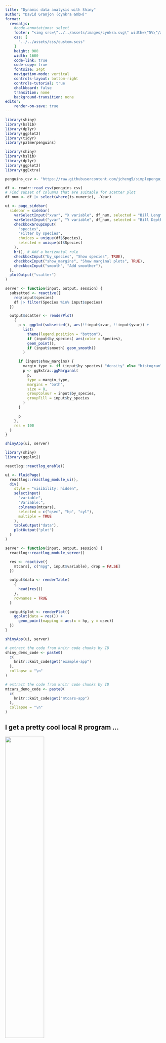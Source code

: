 ```yaml
---
title: "Dynamic data analysis with Shiny"
author: "David Granjon (cynkra GmbH)"
format: 
  revealjs:
    #code-annotations: select
    footer: "<img src=\"../../assets/images/cynkra.svg\" width=\"5%\"/>"
    css: [
      "../../assets/css/custom.scss"
    ]
    height: 900
    width: 1600
    code-link: true
    code-copy: true
    fontsize: 24pt
    navigation-mode: vertical
    controls-layout: bottom-right
    controls-tutorial: true
    chalkboard: false
    transition: none
    background-transition: none
editor:
    render-on-save: true
---
```


```r
library(shiny)
library(bslib)
library(dplyr)
library(ggplot2)
library(tidyr)
library(palmerpenguins)
```

```r
library(shiny)
library(bslib)
library(dplyr)
library(ggplot2)
library(ggExtra)

penguins_csv <- "https://raw.githubusercontent.com/jcheng5/simplepenguins.R/main/penguins.csv"

df <- readr::read_csv(penguins_csv)
# Find subset of columns that are suitable for scatter plot
df_num <- df |> select(where(is.numeric), -Year)

ui <- page_sidebar(
  sidebar = sidebar(
    varSelectInput("xvar", "X variable", df_num, selected = "Bill Length (mm)"),
    varSelectInput("yvar", "Y variable", df_num, selected = "Bill Depth (mm)"),
    checkboxGroupInput(
      "species",
      "Filter by species",
      choices = unique(df$Species),
      selected = unique(df$Species)
    ),
    hr(), # Add a horizontal rule
    checkboxInput("by_species", "Show species", TRUE),
    checkboxInput("show_margins", "Show marginal plots", TRUE),
    checkboxInput("smooth", "Add smoother"),
  ),
  plotOutput("scatter")
)

server <- function(input, output, session) {
  subsetted <- reactive({
    req(input$species)
    df |> filter(Species %in% input$species)
  })

  output$scatter <- renderPlot(
    {
      p <- ggplot(subsetted(), aes(!!input$xvar, !!input$yvar)) +
        list(
          theme(legend.position = "bottom"),
          if (input$by_species) aes(color = Species),
          geom_point(),
          if (input$smooth) geom_smooth()
        )

      if (input$show_margins) {
        margin_type <- if (input$by_species) "density" else "histogram"
        p <- ggExtra::ggMarginal(
          p,
          type = margin_type,
          margins = "both",
          size = 8,
          groupColour = input$by_species,
          groupFill = input$by_species
        )
      }

      p
    },
    res = 100
  )
}

shinyApp(ui, server)
```

```r
library(shiny)
library(ggplot2)

reactlog::reactlog_enable()

ui <- fluidPage(
  reactlog::reactlog_module_ui(),
  div(
    style = "visibility: hidden",
    selectInput(
      "variable",
      "Variable:",
      colnames(mtcars),
      selected = c("qsec", "hp", "cyl"),
      multiple = TRUE
    ),
    tableOutput("data"),
    plotOutput("plot")
  )
)

server <- function(input, output, session) {
  reactlog::reactlog_module_server()

  res <- reactive({
    mtcars[, c("mpg", input$variable), drop = FALSE]
  })

  output$data <- renderTable(
    {
      head(res())
    },
    rownames = TRUE
  )

  output$plot <- renderPlot({
    ggplot(data = res()) +
      geom_point(mapping = aes(x = hp, y = qsec))
  })
}

shinyApp(ui, server)
```

```r
# extract the code from knitr code chunks by ID
shiny_demo_code <- paste0(
  c(
    knitr::knit_code$get("example-app")
  ),
  collapse = "\n"
)
```

```r
# extract the code from knitr code chunks by ID
mtcars_demo_code <- paste0(
  c(
    knitr::knit_code$get("mtcars-app")
  ),
  collapse = "\n"
)
```

## I get a pretty cool local R program ...

![](../../assets/images/1_shiny/sad.svg){width="50%" fig-align="center"}

... But nobody can use it.

## But wait ... web applications exist for a long time.

![](../../assets/images/1_shiny/hard.svg){fig-align="center"}

-   Sure, you just need to convert R to web languages (HTML, CSS, JS).

## Isn't there an easier way for R developers?

![](../../assets/images/1_shiny/surprise.svg){fig-align="center"}

## Welcome Shiny?

::::: columns
::: column
![](../../assets/images/1_shiny/shiny.svg){width="50%" fig-align="center"}
:::

::: column
-   Make web development **accessible** to R people.
-   Unleash programs **interactivity**.
-   **Point and click** data Science.
:::
:::::

## How does a Shiny app looks?

```r
knitr::include_url(
  roxy.shinylive::create_shinylive_url(shiny_demo_code, header = FALSE),
  height = "800px"
)
```

## Is the code complex?

```r
knitr::include_url(
  roxy.shinylive::create_shinylive_url(shiny_demo_code, mode = "editor"),
  height = "800px"
)
```

## Anatomy of a Shiny app

![](../../assets/images/1_shiny/anatomy.png){fig-align="center"}

## UI: shiny is able to produce HTML from R!

```r
shiny::selectInput("select", "Select", colnames(mtcars))
```

<br/>

```r
cat(as.character(shiny::selectInput("select", "Select", colnames(mtcars))))
```

You don't need to write any HTML, CSS and JS (but you could 😈...)

## Initialize interactivity with inputs

![](../../assets/images/1_shiny/inputs.png){fig-align="center"} 

::: {.incremental}

-   UI: create elements with an **unique** `inputId`, `variable`.
-   Server: recover its value within `input[["variable"]]` or `input$variable`.
-   `input` is **read only**.

:::

## Render output elements

![](../../assets/images/1_shiny/outputs.png){fig-align="center"}

::: incremental
-   Use a suitable **renderer**: `renderTable`, `renderPlot`, ...
-   Assign unique **outputId**: `data`.
-   Recover output on the UI (IDs must match!): `tableOutput`, `plotOutput`, ...
-   `output` is **readonly**.
:::

## Intermediate results with reactive expressions

![](../../assets/images/1_shiny/reactive.png){fig-align="center"}

::: incremental
-   **Return** values.
-   Take **dependencies** on anything **reactive** inside (input, other reactives).
-   Evaluate with `()`.
-   No side effects! (write.csv, ...).
-   **Lazy** and **cached**: don't run if not used, only recompute when needed.
:::

## Overview of the reactive graph

![](../../assets/images/1_shiny/reactive-graph.png){fig-align="center"}

## Reactive graph example

```r
knitr::include_url(
  roxy.shinylive::create_shinylive_url(mtcars_demo_code, header = FALSE),
  height = "800px"
)
```

::: notes
Speaker notes go here.
:::

## Your turn

![](../../assets/images/1_shiny/practice.svg){width="50%" fig-align="center"}

## Exercise 1: adjustement of logistic model (1/2)

We consider the __logistic model__ (Verhulst) used to describe __population growth__.

$$
\frac{dN}{dt} = rN \left( 1 - \frac{N}{K} \right).
$$
whose solution is given by:

$$
N(t) = \frac{K}{1 + \left(\frac{K - N_0}{N_0}\right) e^{-rt}}.
$$
Where:

- `N(t)` is the population size at time `t`.
- `K` is the carrying capacity.
- `r` is the intrinsic growth rate.
- $N_0$ is the initial population size at time `t=0`.

## Exercise 1 (2/2)

We define the following __objective__ function, $y_i$ being the __observed data__ and $f(x_i, \beta)$ the __model predictions__ given a set of parameters $\beta$:

$$
S(\beta) = \sum_{i=1}^{n} (y_i - f(x_i, \beta))^2.
$$
We want to minimize this (\hat{\beta} represents the best __parameters estimate__):

$$
\hat{\beta} = \arg \min_{\beta} S(\beta) =\arg \min_{\beta} \sum_{i=1}^{n} (y_i - f(x_i, \beta))^2.
$$

Browse to <TBD> and complete all the exercise 1 tasks.

## Homework: going further

You can apply the same principle to the following article: https://www.jstatsoft.org/v66/i05/ about doing non linear regression with `nlstools`.

## Discover shiny components

https://shiny.posit.co/r/components/

![](../../assets/images/1_shiny/components.svg){width="50%" fig-align="center"}

## Improve your application layout

https://shiny.posit.co/r/layouts/

![](../../assets/images/1_shiny/layout.svg){width="50%" fig-align="center"}

## Exercise 2: k-means clustering on the palmerpenguins dataset

Browse to <TBD> and complete all the exercise 2 tasks.

```r
x_var <- "bill_length_mm"
y_var <- "bill_depth_mm"
num_clusters <- 3

# Clean data by removing NA values
penguins_clean <- penguins %>%
  drop_na(!!sym(x_var), !!sym(y_var))

# Perform k-means clustering
data_for_clustering <- penguins_clean %>%
  select(!!sym(x_var), !!sym(y_var))

kmeans_model <- kmeans(data_for_clustering, centers = num_clusters)

# Add clusters to dataset
clustered_data <- penguins_clean %>%
  mutate(cluster = as.factor(kmeans_model$cluster))

# Create scatter plot with clusters
ggplot(clustered_data, aes(x = !!sym(x_var), y = !!sym(y_var))) +
  geom_point(
    aes(color = cluster, shape = species),
    size = 3,
    alpha = 0.8
  ) +
  geom_point(
    data = as.data.frame(kmeans_model$centers),
    aes(x = !!sym(x_var), y = !!sym(y_var)),
    color = "black",
    size = 5,
    shape = 8
  ) +
  theme_minimal(base_size = 14) +
  labs(
    title = "K-means Clustering Results",
    x = gsub("_", " ", toupper(x_var)),
    y = gsub("_", " ", toupper(y_var)),
    color = "Cluster"
  ) +
  theme(legend.position = "right") +
  labs(shape = "Species")
```

## Congratulations

![](../../assets/images/1_shiny/congrats.svg){width="50%" fig-align="center"}

## What's next

Towards more __maintainable__ Shiny applications:

- Improve user feedback: https://mastering-shiny.org/action-feedback.html.
- Leverage Shiny modules: https://mastering-shiny.org/scaling-modules.html
- Testing and performances: https://mastering-shiny.org/scaling-testing.html, https://mastering-shiny.org/performance.html